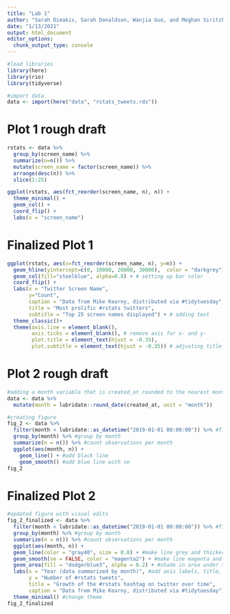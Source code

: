 ```yaml
---
title: "Lab 1"
author: "Sarah Dimakis, Sarah Donaldson, Wanjia Guo, and Meghan Siritzky"
date: "1/13/2021"
output: html_document
editor_options: 
  chunk_output_type: console
---
```


```r
#load libraries
library(here)
library(rio)
library(tidyverse)
```

```r
#import data
data <- import(here("data", "rstats_tweets.rds"))
```

# Plot 1 rough draft

```r

rstats <- data %>% 
  group_by(screen_name) %>% 
  summarize(n=n()) %>% 
  mutate(screen_name = factor(screen_name)) %>% 
  arrange(desc(n)) %>% 
  slice(1:25)

```

```r
ggplot(rstats, aes(fct_reorder(screen_name, n), n)) +
  theme_minimal() +
  geom_col() +
  coord_flip() +
  labs(x = "screen_name")

```

# Finalized Plot 1

```r

ggplot(rstats, aes(x=fct_reorder(screen_name, n), y=n)) +
  geom_hline(yintercept=c(0, 10000, 20000, 30000),  color = "darkgrey")+
  geom_col(fill="steelblue", alpha=0.8) + # setting up bar color
  coord_flip() + 
  labs(x = "Twitter Screen Name", 
       y="Count",
       caption = "Data from Mike Kearny, distributed via #tidytuesday",
       title = "Most prolific #rstats twitters",
       subtitle = "Top 25 screen names displayed") + # adding text
  theme_classic()+ 
  theme(axis.line = element_blank(), 
        axis.ticks = element_blank(), # remove axis for x- and y-
        plot.title = element_text(hjust = -0.35),
        plot.subtitle = element_text(hjust = -0.35)) # adjusting title and subtitle location


```


# Plot 2 rough draft

```r
#adding a month variable that is created_at rounded to the nearest month
data <- data %>% 
  mutate(month = lubridate::round_date(created_at, unit = "month"))  

#creating figure
fig_2 <- data %>% 
  filter(month < lubridate::as_datetime("2019-01-01 00:00:00")) %>% #filtering months before 2019
  group_by(month) %>% #group by month
  summarize(n = n()) %>% #count observations per month
  ggplot(aes(month, n)) +
    geom_line() + #add black line
    geom_smooth() #add blue line with se 
fig_2

```


# Finalized Plot 2

```r
#updated figure with visual edits
fig_2_finalized <- data %>% 
  filter(month < lubridate::as_datetime("2019-01-01 00:00:00")) %>% #filtering months before 2019
  group_by(month) %>% #group by month
  summarize(n = n()) %>% #count observations per month
  ggplot(aes(month, n)) +
  geom_line(color = "gray40", size = 0.8) + #make line grey and thicker
  geom_smooth(se = FALSE, color = "magenta2") + #make line magenta and take away confidence intervals 
  geom_area(fill = "dodgerblue3", alpha = 0.2) + #shade in area under the curve in light blue
  labs(x = "Year (data summarized by month)", #add axis labels, title, and caption
       y = "Number of #rstats tweets",
       title = "Growth of the #rstats hashtag on twitter over time",
       caption = "Data from Mike Kearny, distributed via #tidytuesday") +
  theme_minimal() #change theme
fig_2_finalized
```
